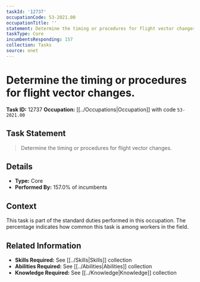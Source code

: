 ```yaml
---
taskId: '12737'
occupationCode: 53-2021.00
occupationTitle: ''
statement: Determine the timing or procedures for flight vector changes.
taskType: Core
incumbentsResponding: 157
collection: Tasks
source: onet
---
```

# Determine the timing or procedures for flight vector changes.

**Task ID:** 12737
**Occupation:** [[../Occupations|Occupation]] with code `53-2021.00`

## Task Statement

> Determine the timing or procedures for flight vector changes.

## Details

- **Type:** Core
- **Performed By:** 157.0% of incumbents

## Context

This task is part of the standard duties performed in this occupation. The percentage indicates how common this task is among workers in the field.

## Related Information

- **Skills Required:** See [[../Skills|Skills]] collection
- **Abilities Required:** See [[../Abilities|Abilities]] collection
- **Knowledge Required:** See [[../Knowledge|Knowledge]] collection
